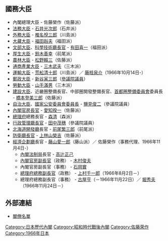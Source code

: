 {{日本内閣記事
|內閣名 = 第一次佐藤第二次改造内閣
|假名 = だいいちじさとうだいにじかいぞうないかく
|羅馬字 = Daīchiji Satō Dainiji Kaizō Naikaku
|代數 = 61
|首相名 = 佐藤榮作
|前職 = 日本[[眾議院_(日本)|眾議院議員]]、[[自由民主黨總裁|自由民主黨總裁]]
|成立年 = 1966年
|成立月日 = 8月1日
|總辭年 = 1966年
|總辭月日 = 12月3日
|執政黨 = [[自由民主黨_(日本)|自由民主黨]]
|成員名單 = http://www.kantei.go.jp/jp/rekidai/kakuryo/61-2.html
|職務 = [[眾議院_(日本)|眾議院議員]]、[[自由民主黨總裁|自由民主黨總裁]]
}}

== 國務大臣 ==
* 內閣總理大臣 - 佐藤榮作（佐藤派）
* [[法務大臣|法務大臣]] - [[石井光次郎|石井光次郎]]（石井派）
* [[外務大臣_(日本)|外務大臣]] - [[椎名悅三郎|椎名悅三郎]]（川島派） 
* [[大藏大臣|大藏大臣]] - [[福田赳夫|福田赳夫]]（福田派）
* [[文部大臣|文部大臣]]、[[科學技術廳長官|科學技術廳長官]] - [[有田喜一|有田喜一]]（福田派）
* [[厚生大臣|厚生大臣]] - [[鈴木善幸|鈴木善幸]]（前尾派）
* [[農林大臣|農林大臣]] - [[松野賴三|松野賴三]]（佐藤派）
* [[通商產業大臣|通商產業大臣]] - [[三木武夫|三木武夫]]（三木派）
* [[運輸大臣|運輸大臣]] - [[荒舩清十郎|荒舩清十郎]]（川島派）／ [[藤枝泉介|藤枝泉介]]（1966年10月14日-）  
* [[郵政大臣|郵政大臣]] - [[新谷寅三郎|新谷寅三郎]]（[[參議院_(日本)|參議院議員]]）
* [[勞動大臣|勞動大臣]] - [[山手滿男|山手滿男]]（三木派）
* [[建設大臣|建設大臣]]、近畿圈整備長官、中部圈開發整備長官、[[首都圈整備委員會|首都圈整備委員會]]委員長 - [[橋本登美三郎|橋本登美三郎]]（佐藤派）
* [[自治大臣|自治大臣]]、[[國家公安委員會委員長|國家公安委員會委員長]] - [[鹽見俊二|鹽見俊二]]（參議院議員）
* [[內閣官房長官|內閣官房長官]] - [[愛知揆一|愛知揆一]]（佐藤派）
* [[總理府|總理府]]總務長官 - [[森清_(千葉縣政治家)|森清]]（森派） 
* [[行政管理廳長官|行政管理廳長官]] - [[田中茂穗_(政治家)|田中茂穗]]（參議院議員）
* [[北海道開發廳|北海道開發廳]]長官 -  [[前尾繁三郎|前尾繁三郎]]（前尾派）
* [[防衛廳長官|防衛廳長官]] - [[上林山榮吉|上林山榮吉]]（佐藤派） 
* [[經濟企劃廳|經濟企劃廳]]長官 - [[藤山愛一郎|藤山愛一郎]]（藤山派）／ 佐藤榮作（事務代理、1966年11月4日-）  
**  [[內閣法制局|內閣法制局]]長官 - [[高辻正己|高辻正己]] 
**  [[內閣官房副長官|內閣官房副長官]]（政務） - [[木村俊夫|木村俊夫]]
**  內閣官房副長官（事務） - [[石岡實|石岡實]]
**  [[總理府總務副長官|總理府總務副長官]]（政務） - [[上村千一郎|上村千一郎]]（1966年8月2日－）
**  總理府總務副長官（事務） - [[古屋亨|古屋亨]]（－1966年11月22日）／ [[堀秀夫|堀秀夫]]（1966年11月24日－）

== 外部連結 ==
*[http://www.kantei.go.jp/jp/rekidai/kakuryo/61-2.html 閣僚名單] {{Wayback|url=http://www.kantei.go.jp/jp/rekidai/kakuryo/61-2.html |date=20141122213001 }}

{{第一次佐藤內閣}}
{{日本歷代內閣|[[第一次佐藤內閣_(第一次改造)|第一次佐藤第一次改造內閣]]|第一次佐藤第二次改造內閣|1966年8月1日 - 1966年12月3日|[[第一次佐藤內閣_(第三次改造)|第一次佐藤第三次改造內閣]]}}

{{DEFAULTSORT:Satō Eisaku 1 改 2}}
[[Category:日本歷代內閣|Category:日本歷代內閣]]
[[Category:昭和時代戰後內閣|Category:昭和時代戰後內閣]]
[[Category:佐藤荣作|Category:佐藤荣作]]
[[Category:1966年日本|Category:1966年日本]]